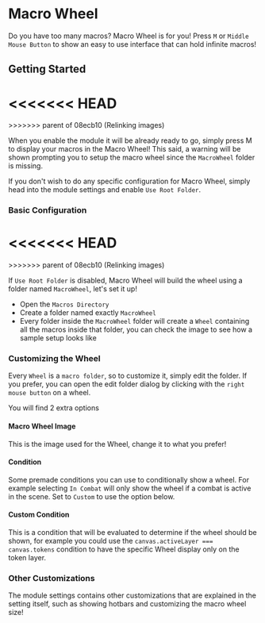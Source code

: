 
# Macro Wheel

Do you have too many macros? Macro Wheel is for you\! Press `M` or
`Middle Mouse Button` to show an easy to use interface that can hold
infinite macros\!


## Getting Started
<<<<<<< HEAD
<ImageButBetter src="/public/images/Macro-Wheel/Macrowheel.png" alt="Macro Wheel in action" width={2000} height={2000} className={styles.wikiimage}/>
=======
<ImageButBetter src="/../public/images/Macro-Wheel/Macrowheel.png" alt="Macro Wheel in action" width={2000} height={2000} className={styles.wikiimage}/>
>>>>>>> parent of 08ecb10 (Relinking images)

When you enable the module it will be already ready to go, simply press
M to display your macros in the Macro Wheel\! This said, a warning will
be shown prompting you to setup the macro wheel since the `MacroWheel`
folder is missing.

If you don't wish to do any specific configuration for Macro Wheel,
simply head into the module settings and enable `Use Root Folder`.

### Basic Configuration

<<<<<<< HEAD
<ImageButBetter src="/public/images/Macro-Wheel/Macrowheelsample.png" alt="A sample setup of folders and subfolders" width={2000} height={2000} className={styles.wikiimage}/>
=======
<ImageButBetter src="/../public/images/Macro-Wheel/Macrowheelsample.png" alt="A sample setup of folders and subfolders" width={2000} height={2000} className={styles.wikiimage}/>
>>>>>>> parent of 08ecb10 (Relinking images)

If `Use Root Folder` is
disabled, Macro Wheel will build the wheel using a folder named
`MacroWheel`, let's set it up\!

  - Open the `Macros Directory`
  - Create a folder named exactly `MacroWheel`
  - Every folder inside the `MacroWheel` folder will create a `Wheel`
    containing all the macros inside that folder, you can check the
    image to see how a sample setup looks like

### Customizing the Wheel

Every `Wheel` is a `macro folder`, so to customize it, simply edit the
folder. If you prefer, you can open the edit folder dialog by clicking
with the `right mouse button` on a wheel.

You will find 2 extra options

#### Macro Wheel Image

This is the image used for the Wheel, change it to what you prefer\!

#### Condition

Some premade conditions you can use to conditionally show a wheel. For
example selecting `In Combat` will only show the wheel if a combat is
active in the scene. Set to `Custom` to use the option below.

#### Custom Condition

This is a condition that will be evaluated to determine if the wheel
should be shown, for example you could use the `canvas.activeLayer ===
canvas.tokens` condition to have the specific Wheel display only on the
token layer.

### Other Customizations

The module settings contains other customizations that are explained in
the setting itself, such as showing hotbars and customizing the macro
wheel size\!

